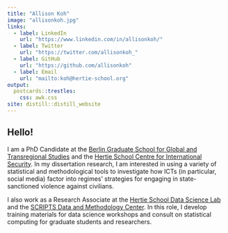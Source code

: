 ```yaml
---
title: "Allison Koh"
image: "allisonkoh.jpg"
links:
  - label: LinkedIn
    url: "https://www.linkedin.com/in/allisonkoh/"
  - label: Twitter
    url: "https://twitter.com/allisonkoh_"
  - label: GitHub
    url: "https://github.com/allisonkoh"
  - label: Email
    url: "mailto:koh@hertie-school.org"
output:
  postcards::trestles: 
    css: awk.css
site: distill::distill_website
---
```

 
## Hello!

I am a PhD Candidate at the [Berlin Graduate School for Global and Transregional Studies](https://www.scripts-berlin.eu/birt/bgts/index.html) and the [Hertie School Centre for International Security](https://www.hertie-school.org/en/international-security).<!-- Broadly speaking, my research interests comprise of the politics and measurement of repression, political violence, and social media use.--> In my dissertation research, I am interested in using a variety of statistical and methodological tools to investigate how ICTs (in particular, social media) factor into regimes' strategies for engaging in state-sanctioned violence against civilians.

I also work as a Research Associate at the [Hertie School Data Science Lab](https://www.hertie-school.org/en/datasciencelab) and the [SCRIPTS Data and Methodology Center](https://www.scripts-berlin.eu/research/data-and-methodology-center/index.html). In this role, I develop training materials for data science workshops and consult on statistical computing for graduate students and researchers.

<!--In my pre-research life, I ...-->